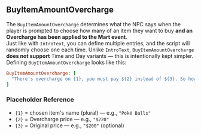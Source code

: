 ## BuyItemAmountOvercharge

The `BuyItemAmountOvercharge` determines what the NPC says when the player is prompted to choose how many of an item they want to buy **and an Overcharge has been applied to the Mart event**.
<br/>
Just like with `IntroText`, you can define multiple entries, and the script will randomly choose one each time.
<Callout type="attention">
  Unlike `IntroText`, `BuyItemAmountOvercharge` **<Rd>does not support</Rd>** Time and Day variants — this is intentionally kept simpler.
</Callout>
Defining `BuyItemAmountOvercharge` looks like this:
<br/>
```ruby
BuyItemAmountOvercharge: [
  "There's overcharge on {1}, you must pay ${2} instead of ${3}. So how many?"
]
```

### Placeholder Reference
- `{1}` = chosen item's name (plural) — e.g., `"Poké Balls"`
- `{2}` = Overcharge price — e.g., `"$220"`
- `{3}` = Original price — e.g., `"$200"` (optional)

<ImageWithCaption src="/images/documentation/poke-market/BuyItemAmountOvercharge.png" caption="BuyItemAmountOvercharge"/>